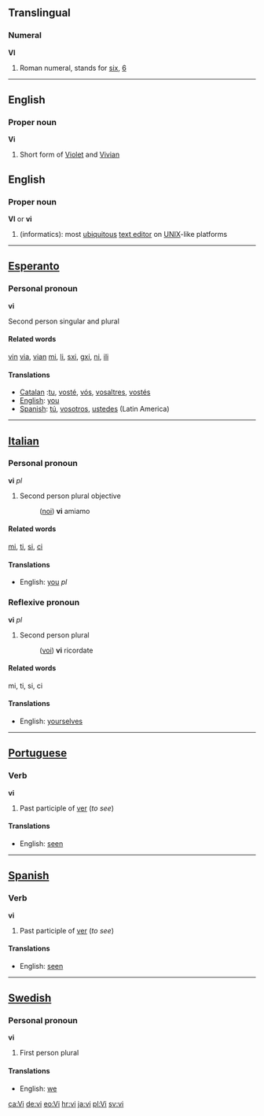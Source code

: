 ==Translingual==
===Numeral===
'''VI'''

#Roman numeral, stands for [[six]], [[6]]

----
==English==
===Proper noun===
'''Vi'''

#Short form of [[Violet]] and [[Vivian]]

==English==
===Proper noun===
'''VI''' or '''vi'''

#(informatics): most [[ubiquitous]] [[text editor]] on [[UNIX]]-like platforms

----
==[[Esperanto]]==
===Personal pronoun===
'''vi''' 

Second person singular and plural

====Related words====
[[vin]]
[[via]], [[vian]]
[[mi]], [[li]], [[sxi]], [[gxi]], [[ni]], [[ili]]

====Translations====
*[[Catalan]] :[[tu]], [[vosté]], [[vós]], [[vosaltres]], [[vostés]]
*[[English]]: [[you]]
*[[Spanish]]: [[tú]], [[vosotros]], [[ustedes]] (Latin America)

----
==[[Italian]]==
===Personal pronoun===
'''vi''' ''pl''

#Second person plural objective
#:([[noi]]) '''vi''' amiamo

====Related words====
[[mi]], [[ti]], [[si]], [[ci]]

====Translations====
*English: [[you]] ''pl''

===Reflexive pronoun===
'''vi''' ''pl''

#Second person plural
#:([[voi]]) '''vi''' ricordate

====Related words====
mi, ti, si, ci

====Translations====
*English: [[yourselves]]

----
==[[Portuguese]]==
===Verb===
'''vi'''

#Past participle of [[ver]] (''to see'')

====Translations====
*English: [[seen]]
----
==[[Spanish]]==
===Verb===
'''vi'''

#Past participle of [[ver]] (''to see'')

====Translations====
*English: [[seen]]

----
==[[Swedish]]==
===Personal pronoun===
'''vi'''

#First person plural

====Translations====
*English: [[we]]

[[ca:Vi]]
[[de:vi]]
[[eo:Vi]]
[[hr:vi]]
[[ja:vi]]
[[pl:Vi]]
[[sv:vi]]